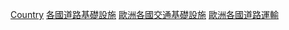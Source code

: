 {{containercat}}

[[Category:歐洲道路基礎設施|Country]]
[[Category:各國道路基礎設施|]]
[[Category:歐洲各國交通基礎設施|]]
[[Category:歐洲各國道路運輸|]]